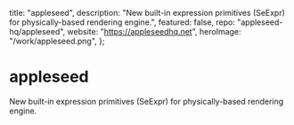   title: "appleseed",
  description:
    "New built-in expression primitives (SeExpr) for physically-based rendering engine.",
  featured: false,
  repo: "appleseed-hq/appleseed",
  website: "<https://appleseedhq.net>",
  heroImage: "/work/appleseed.png",
};

# appleseed

New built-in expression primitives (SeExpr) for physically-based rendering
engine.
